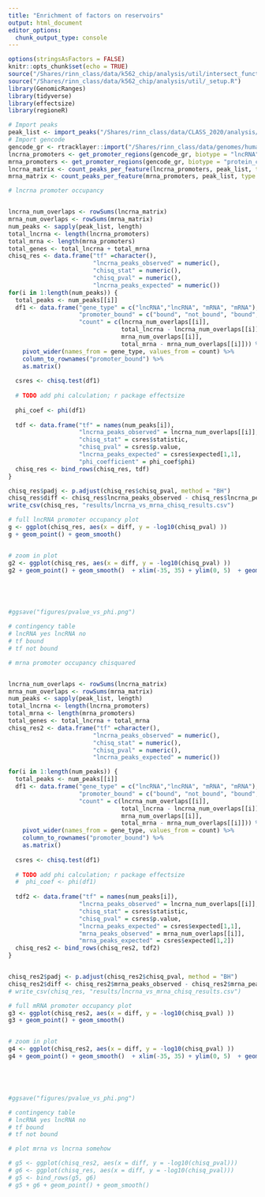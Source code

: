 ```yaml
---
title: "Enrichment of factors on reservoirs"
output: html_document
editor_options: 
  chunk_output_type: console
---
```

``` r
options(stringsAsFactors = FALSE)
knitr::opts_chunk$set(echo = TRUE)
source("/Shares/rinn_class/data/k562_chip/analysis/util/intersect_functions.R")
source("/Shares/rinn_class/data/k562_chip/analysis/util/_setup.R")
library(GenomicRanges)
library(tidyverse)
library(effectsize)
library(regioneR)
```

```r
# Import peaks
peak_list <- import_peaks("/Shares/rinn_class/data/CLASS_2020/analysis/01_consensus_peaks/results/")
# Import gencode
gencode_gr <- rtracklayer::import("/Shares/rinn_class/data/genomes/human/gencode/v32/gencode.v32.annotation.gtf")
lncrna_promoters <- get_promoter_regions(gencode_gr, biotype = "lncRNA")
mrna_promoters <- get_promoter_regions(gencode_gr, biotype = "protein_coding")
lncrna_matrix <- count_peaks_per_feature(lncrna_promoters, peak_list, type = "occurence")
mrna_matrix <- count_peaks_per_feature(mrna_promoters, peak_list, type = "occurence")
```

```r

# lncrna promoter occupancy 


lncrna_num_overlaps <- rowSums(lncrna_matrix)
mrna_num_overlaps <- rowSums(mrna_matrix)
num_peaks <- sapply(peak_list, length)
total_lncrna <- length(lncrna_promoters)
total_mrna <- length(mrna_promoters)
total_genes <- total_lncrna + total_mrna
chisq_res <- data.frame("tf" =character(),
                        "lncrna_peaks_observed" = numeric(),
                        "chisq_stat" = numeric(),
                        "chisq_pval" = numeric(),
                        "lncrna_peaks_expected" = numeric())
for(i in 1:length(num_peaks)) {
  total_peaks <- num_peaks[[i]]
  df1 <- data.frame("gene_type" = c("lncRNA","lncRNA", "mRNA", "mRNA"),
                    "promoter_bound" = c("bound", "not_bound", "bound", "not_bound"),
                    "count" = c(lncrna_num_overlaps[[i]],
                                total_lncrna - lncrna_num_overlaps[[i]],
                                mrna_num_overlaps[[i]],
                                total_mrna - mrna_num_overlaps[[i]])) %>%
    pivot_wider(names_from = gene_type, values_from = count) %>%
    column_to_rownames("promoter_bound") %>%
    as.matrix()
  
  csres <- chisq.test(df1)
  
  # TODO add phi calculation; r package effectsize 
  
  phi_coef <- phi(df1)
  
  tdf <- data.frame("tf" = names(num_peaks[i]),
                    "lncrna_peaks_observed" = lncrna_num_overlaps[[i]],
                    "chisq_stat" = csres$statistic,
                    "chisq_pval" = csres$p.value,
                    "lncrna_peaks_expected" = csres$expected[1,1],
                    "phi_coefficient" = phi_coef$phi)
  chisq_res <- bind_rows(chisq_res, tdf)
}

chisq_res$padj <- p.adjust(chisq_res$chisq_pval, method = "BH")
chisq_res$diff <- chisq_res$lncrna_peaks_observed - chisq_res$lncrna_peaks_expected
write_csv(chisq_res, "results/lncrna_vs_mrna_chisq_results.csv")

# full lncRNA promoter occupancy plot
g <- ggplot(chisq_res, aes(x = diff, y = -log10(chisq_pval) ))
g + geom_point() + geom_smooth() 


# zoom in plot 
g2 <- ggplot(chisq_res, aes(x = diff, y = -log10(chisq_pval) ))
g2 + geom_point() + geom_smooth()  + xlim(-35, 35) + ylim(0, 5)  + geom_text(data = subset(chisq_res, diff > 0), aes(diff, -log10(chisq_pval), label = tf, check_overlap = TRUE))





#ggsave("figures/pvalue_vs_phi.png")

# contingency table
# lncRNA yes lncRNA no
# tf bound
# tf not bound
```

``` r

# mrna promoter occupancy chisquared


lncrna_num_overlaps <- rowSums(lncrna_matrix)
mrna_num_overlaps <- rowSums(mrna_matrix)
num_peaks <- sapply(peak_list, length)
total_lncrna <- length(lncrna_promoters)
total_mrna <- length(mrna_promoters)
total_genes <- total_lncrna + total_mrna
chisq_res2 <- data.frame("tf" =character(),
                        "lncrna_peaks_observed" = numeric(),
                        "chisq_stat" = numeric(),
                        "chisq_pval" = numeric(),
                        "lncrna_peaks_expected" = numeric())

for(i in 1:length(num_peaks)) {
  total_peaks <- num_peaks[[i]]
  df1 <- data.frame("gene_type" = c("lncRNA","lncRNA", "mRNA", "mRNA"),
                    "promoter_bound" = c("bound", "not_bound", "bound", "not_bound"),
                    "count" = c(lncrna_num_overlaps[[i]],
                                total_lncrna - lncrna_num_overlaps[[i]],
                                mrna_num_overlaps[[i]],
                                total_mrna - mrna_num_overlaps[[i]])) %>%
    pivot_wider(names_from = gene_type, values_from = count) %>%
    column_to_rownames("promoter_bound") %>%
    as.matrix()
  
  csres <- chisq.test(df1)
  
  # TODO add phi calculation; r package effectsize 
  #  phi_coef <- phi(df1)
  
  tdf2 <- data.frame("tf" = names(num_peaks[i]),
                    "lncrna_peaks_observed" = lncrna_num_overlaps[[i]],
                    "chisq_stat" = csres$statistic,
                    "chisq_pval" = csres$p.value,
                    "lncrna_peaks_expected" = csres$expected[1,1],
                    "mrna_peaks_observed" = mrna_num_overlaps[[i]],
                    "mrna_peaks_expected" = csres$expected[1,2])
  chisq_res2 <- bind_rows(chisq_res2, tdf2)
}


chisq_res2$padj <- p.adjust(chisq_res2$chisq_pval, method = "BH")
chisq_res2$diff <- chisq_res2$mrna_peaks_observed - chisq_res2$mrna_peaks_expected
# write_csv(chisq_res, "results/lncrna_vs_mrna_chisq_results.csv")

# full mRNA promoter occupancy plot
g3 <- ggplot(chisq_res2, aes(x = diff, y = -log10(chisq_pval) ))
g3 + geom_point() + geom_smooth() 


# zoom in plot 
g4 <- ggplot(chisq_res2, aes(x = diff, y = -log10(chisq_pval) ))
g4 + geom_point() + geom_smooth()  + xlim(-35, 35) + ylim(0, 5)  + geom_text(data = subset(chisq_res2, diff > 0), aes(diff, -log10(chisq_pval), label = tf, check_overlap = TRUE))





#ggsave("figures/pvalue_vs_phi.png")

# contingency table
# lncRNA yes lncRNA no
# tf bound
# tf not bound

```

``` r
# plot mrna vs lncrna somehow

# g5 <- ggplot(chisq_res2, aes(x = diff, y = -log10(chisq_pval)))
# g6 <- ggplot(chisq_res, aes(x = diff, y = -log10(chisq_pval)))
# g5 <- bind_rows(g5, g6)
# g5 + g6 + geom_point() + geom_smooth()

```

